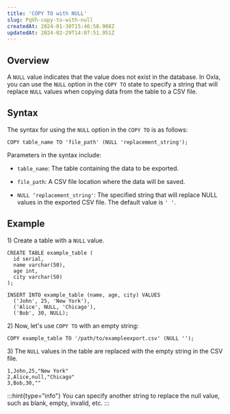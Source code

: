 ```yaml
---
title: 'COPY TO with NULL'
slug: PqVh-copy-to-with-null
createdAt: 2024-01-30T15:46:58.908Z
updatedAt: 2024-02-29T14:07:51.951Z
---
```


## **Overview**

A `NULL` value indicates that the value does not exist in the database. In Oxla, you can use the `NULL` option in the `COPY TO` state to specify a string that will replace `NULL` values ​​when copying data from the table to a CSV file.

## **Syntax**

The syntax for using the `NULL` option in the `COPY TO` is as follows:

```pgsql
COPY table_name TO 'file_path' (NULL 'replacement_string');
```

Parameters in the syntax include:

*   `table_name`: The table containing the data to be exported.

*   `file_path`: A CSV file location where the data will be saved.

*   `NULL ‘replacement_string'`: The specified string that will replace NULL values in the exported CSV file. The default value is `' '`.

## **Example**

1\) Create a table with a `NULL` value.

```pgsql
CREATE TABLE example_table (
  id serial,
  name varchar(50),
  age int,
  city varchar(50)
);

INSERT INTO example_table (name, age, city) VALUES
  ('John', 25, 'New York'),
  ('Alice', NULL, 'Chicago'),
  ('Bob', 30, NULL);
```

2\) Now, let's use `COPY TO` with an empty string:

```pgsql
COPY example_table TO '/path/to/exampleexport.csv' (NULL '');
```

3\) The `NULL` values in the table are replaced with the empty string in the CSV file.

```none
1,John,25,"New York"
2,Alice,null,"Chicago"
3,Bob,30,""
```

:::hint{type="info"}
You can specify another string to replace the null value, such as blank, empty, invalid, etc.
:::



